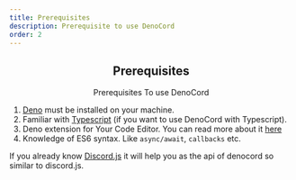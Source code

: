 ```yaml
---
title: Prerequisites
description: Prerequisite to use DenoCord
order: 2
---
```


<center>

<H2>Prerequisites</H2>
<p> Prerequisites To use DenoCord</p>
</center>

1. [Deno](https://deno.land/) must be installed on your machine.
2. Familiar with [Typescript](https://www.typescriptlang.org/) (if you want to use DenoCord with Typescript).
3. Deno extension for Your Code Editor. You can read more about it [here](https://deno.land/manual/vscode_deno)
4. Knowledge of ES6 syntax. Like `async/await`, `callbacks` etc.

If you already know [Discord.js](https://discord.js.org/) it will help you as the api of denocord so similar to discord.js.
